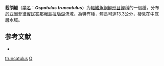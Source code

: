 {{Speciesbox
| taxon = Ospatulus truncatulus
| status = NE
| status_system = IUCN3.1
| binomial_authority = [[Herre|Herre]], 1924
| synonyms = *''Ospatulus truncatus''<br /><small>Herre, 1924</small>
}}

'''截頜鯉'''（[[学名|学名]]：'''''Ospatulus truncatulus'''''）为[[輻鰭魚綱|輻鰭魚綱]][[鯉形目|鯉形目]][[鲤科|鲤科]]的一個[[種|種]]，分布於[[亞洲|亞洲]][[菲律賓|菲律賓]][[民答那峨島|民答那峨島]][[拉瑙湖|拉瑙湖]]流域，為特有種，體長可達13.3公分，棲息在中底層水域。

== 参考文献 ==
{{refbegin}}
*{{FishBase_species|genus=Ospatulus|species=truncatulus|year=2011|month=12}}
{{refend}}

{{鯉形目小作品}}
{{Taxonbar}}
[[Category:截頜鯉屬|truncatulus]]
[[Category:1924年描述的鱼类|O]]